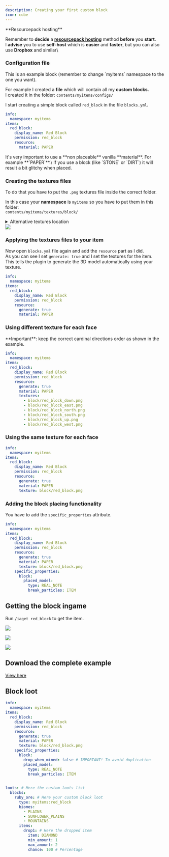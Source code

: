 ```yaml
---
description: Creating your first custom block
icon: cube
---
```


<Warning>
**Resourcepack hosting**

Remember to **decide** a [**resourcepack hosting**](../resourcepack-hosting/) method **before** you **start**.\
I **advise** you to use **self-host** which is **easier** and **faster**, but you can also use **Dropbox** and similar\\
</Warning>


### Configuration file


<Warning>
This is an example block (remember to change `myitems` namespace to the one you want).
</Warning>


For example I created a **file** which will contain all my **custom blocks.**\
I created it in the folder: `contents/myitems/configs/`

I start creating a simple block called `red_block` in the file `blocks.yml`**.**&#x20;


```yaml ItemsAdder/contents/myitems/configs/blocks.yml lines icon="yaml"
info:
  namespace: myitems
items:
  red_block:
    display_name: Red Block
    permission: red_block
    resource:
      material: PAPER
```



<Warning>
It's very important to use a **non placeable** vanilla **material**. For example **`PAPER`**.\
If you use a block (like `STONE` or `DIRT`) it will result a bit glitchy when placed.
</Warning>


### Creating the textures files

To do that you have to put the `.png` textures file inside the correct folder.

In this case your **namespace** is `myitems` so you have to put them in this folder:\
`contents/myitems/textures/block/`

<details>

<summary>Alternative textures location</summary>

Alternatively you can put them in this folder too:\
`contents/myitems/resourcepack/assets/myitems/textures/block/`

Read more here: [folders structure](configs-and-resourcepack.md#why-different-folder-structures-choices)

</details>

<img src="/assets/images/red_block_textures_preview.png" />

### Applying the textures files to your item

Now open `blocks.yml` file again and add the `resource` part as I did.\
As you can see I set `generate: true` and I set the textures for the item.\
This tells the plugin to generate the 3D model automatically using your texture.

```yaml
info:
  namespace: myitems
items:
  red_block:
    display_name: Red Block
    permission: red_block
    resource:
      generate: true
      material: PAPER
```

### Using different texture for each face


<Warning>
**Important**: keep the correct cardinal directions order as shown in the example.
</Warning>


```yaml
info:
  namespace: myitems
items:
  red_block:
    display_name: Red Block
    permission: red_block
    resource:
      generate: true
      material: PAPER
      textures:
        - block/red_block_down.png
        - block/red_block_east.png
        - block/red_block_north.png
        - block/red_block_south.png
        - block/red_block_up.png
        - block/red_block_west.png
```

### Using the same texture for each face

```yaml
info:
  namespace: myitems
items:
  red_block:
    display_name: Red Block
    permission: red_block
    resource:
      generate: true
      material: PAPER
      texture: block/red_block.png
```

### Adding the block placing functionality

You have to add the `specific_properties` attribute.

```yaml
info:
  namespace: myitems
items:
  red_block:
    display_name: Red Block
    permission: red_block
    resource:
      generate: true
      material: PAPER
      texture: block/red_block.png
    specific_properties:
      block:
        placed_model:
          type: REAL_NOTE
          break_particles: ITEM
```

## Getting the block ingame

Run `/iaget red_block` to get the item.

![](</assets/images/immagine (48).png>)

![](</assets/images/immagine (87).png>)

![](</assets/images/immagine (12).png>)

## Download the complete example


[View here](https://addon.devs.beer/toolbox/assets-repository/red_block)


## Block loot

```yaml
info:
  namespace: myitems
items:
  red_block:
    display_name: Red Block
    permission: red_block
    resource:
      generate: true
      material: PAPER
      texture: block/red_block.png
    specific_properties:
      block:
        drop_when_mined: false # IMPORTANT! To avoid duplication
        placed_model:
          type: REAL_NOTE
          break_particles: ITEM
          

loots: # Here the custom loots list
  blocks:
    ruby_ore: # Here your custom block loot
      type: myitems:red_block
      biomes:
        - PLAINS
        - SUNFLOWER_PLAINS
        - MOUNTAINS
      items:
        drop1: # Here the dropped item
          item: DIAMOND
          min_amount: 1
          max_amount: 2
          chance: 100 # Percentage
```

